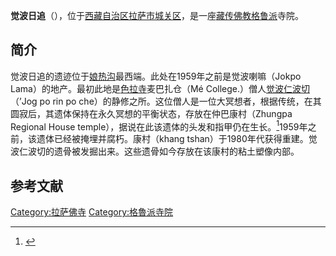 {{Infobox Tibetan Buddhist monastery
|name =觉波日追
|image = 
|image size = 250px
|alt = 
|caption = 
|t=ཇོག་པོ་རི་གྲོད་
|w=jog po ri khrod
|to = 
|ipa={{IPA|}}
|z=
|thdl=
|e=
|tc=覺波日追
|s=觉波日追
|p=
|m=
|k=
|pushpin_map =
|latd = |latm = |lats = |latNS = 
|longd=|longm=|longs =| longEW =
|iso_region = 
|map_caption = 
|mapsize =
|location_country = 中国
|location = {{CHN}}[[西藏自治区|西藏自治区]][[拉萨市|拉萨市]][[城关区_(拉萨市)|城关区]]
|coordinates_display =
|founded_by = 
|date_founded =
|date_renovated =
|sect = [[格鲁派|格鲁派]]
|mather =[[色拉寺|色拉寺]]
|children =
|dedicated_to = 
|tulku =
|head_lama = 
|head_mgh =
|no._of_monks = 
|architecture = 
|festivals =
|footnotes = 
}}

'''觉波日追'''（{{bo|z=ཇོག་པོ་རི་གྲོད་|w=jog po ri khrod}}），位于[[西藏自治区|西藏自治区]][[拉萨市|拉萨市]][[城关区_(拉萨市)|城关区]]，是一座[[藏传佛教|藏传佛教]][[格鲁派|格鲁派]]寺院。

==简介==
觉波日追的遗迹位于[[娘热沟|娘热沟]]最西端。此处在1959年之前是觉波喇嘛（Jokpo Lama）的地产。最初此地是[[色拉寺|色拉寺]]麦巴扎仓（Mé College.）僧人[[觉波仁波切|觉波仁波切]]（’Jog po rin po che）的静修之所。这位僧人是一位大冥想者，根据传统，在其圆寂后，其遗体保持在永久冥想的平衡状态，存放在仲巴康村（Zhungpa Regional House temple），据说在此该遗体的头发和指甲仍在生长。<ref>{{cite web|url=http://www.thlib.org/places/monasteries/sera/hermitages/pdf/sera_herm_jokpo.pdf|title=Jokpo Hermitage (’Jog po ri khrod)|publisher=The Tibetan & Himalayan Library|accessdate=2010-02-28|archive-date=2016-12-07|archive-url=https://web.archive.org/web/20161207224213/http://www.thlib.org/places/monasteries/sera/hermitages/pdf/sera_herm_jokpo.pdf|dead-url=no}}</ref>1959年之前，该遗体已经被掩埋并腐朽。康村（khang tshan）于1980年代获得重建。觉波仁波切的遗骨被发掘出来。这些遗骨如今存放在该康村的粘土塑像内部。

==参考文献==
{{reflist}}

{{拉萨地标}}
[[Category:拉萨佛寺|Category:拉萨佛寺]]
[[Category:格魯派寺院|Category:格魯派寺院]]
